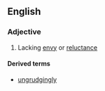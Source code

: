 ==English==

===Adjective===
{{en-adj}}

# Lacking [[envy]] or [[reluctance]]

====Derived terms====
*[[ungrudgingly]]